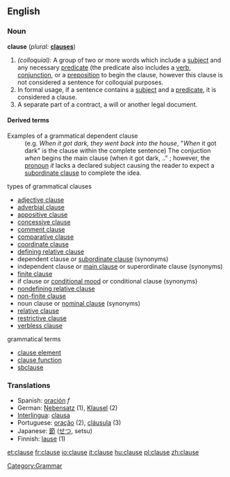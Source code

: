 ==English==

===Noun===
'''clause'''  (''plural:'' '''[[clauses]]''')
# ''(colloquial):'' A group of two or more words which include a [[subject]] and any necessary [[predicate]] (the predicate also includes a [[verb]], [[conjunction]], or a [[preposition]] to begin the clause, however this clause is not considered a sentence for colloquial purposes.
# In formal usage, if a sentence contains a [[subject]] and a [[predicate]], it is considered a clause.
# A separate part of a contract, a will or another legal document.

====Derived terms====
; Examples of a grammatical dependent clause
:(e.g. ''When it got dark, they went back into the house'', "''When'' it got dark" is the clause within the complete sentence) The conjuction ''when'' begins the main clause (when it got dark, .." ; however, the [[pronoun]] ''it'' lacks a declared subject causing the reader to expect a [[subordinate clause]] to complete the idea.

;types of grammatical clauses
*[[adjective clause]]
*[[adverbial clause]]
*[[appositive clause]]
*[[concessive clause]]
*[[comment clause]]
*[[comparative clause]]
*[[coordinate clause]]
*[[defining relative clause]] 
*dependent clause or [[subordinate clause]] (synonyms)
*independent clause or [[main clause]] or superordinate clause (synonyms)
*[[finite clause]]
*if clause or [[conditional mood]] or conditional clause (synonyms)
*[[nondefining relative clause]] 
*[[non-finite clause]]
*noun clause or [[nominal clause]] (synonyms)
*[[relative clause]]
*[[restrictive clause]]
*[[verbless clause]]

;grammatical terms
*[[clause element]]
*[[clause function]]
*[[sbclause]]

===Translations===
*Spanish: [[oración]] ''f''
*German: [[Nebensatz]] {{m}} (1), [[Klausel]] {{f}} (2)
*[[Interlingua]]: [[clausa]]
*Portuguese: [[oração]] {{f}} (2), [[cláusula]] {{f}} (3)
*Japanese: [[節]] ([[せつ]], setsu)
*Finnish: [[lause]] (1)

[[Category:Grammar]]

[[et:clause]]
[[fr:clause]]
[[io:clause]]
[[it:clause]]
[[hu:clause]]
[[pl:clause]]
[[zh:clause]]